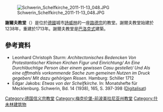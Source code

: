 {{expand language|de}}
{{No footnotes|time=2018-08-27T12:40:13+00:00}}

{{coord|53|37|57|N|11|25|4|E|type:landmark_region:DE-MV_source:dewiki|display=title}}
[[Image:Schwerin_Schelfkirche_2011-11-13_048.JPG|thumb]]

'''謝爾夫教堂'''（{{lang-de|Schelfkirche St. Nikolai}}）是位於[[德國|德國]]城市[[詩威林|詩威林]]的一座[[路德宗|路德宗]]的教堂。謝爾夫教堂始建於1238年，重建於1713年。謝爾夫教堂是[[巴洛克式|巴洛克式]]建築。

==參考資料==
{{commons category|Schelfkirche (Schwerin)|Schelf Church}}
* Leonhard Christoph Sturm: ''Architectonisches Bedencken Von Protestantischer Kleinen Kirchen Figur und Einrichtung/ An Eine Durchläuchtige Person über einem gewissen Casu gestellet/ Und Als eine offtmahls vorkommende Sache zum gemeinen Nutzen im Druck gegeben/ Mit dazu gehörigen Rissen.'' Hamburg: Schiller 1712
* Edgar Jakobs:	''Etwas von der Schelfkirche.'' In: Monatshefte für Mecklenburg. Schwerin, Bd. 14 (1938), 165, S. 397-398 ([https://web.archive.org/web/20070926221224/http://portal.hsb.hs-wismar.de/pub/lbmv/mmh/jg014/519600576.pdf Digitalisat])

{{Normdaten}}
{{DEFAULTSORT:Schelfkirche St. Nikolai}}
[[Category:德国信义宗教堂|Category:德国信义宗教堂]]
[[Category:梅克伦堡-前波美拉尼亚州教堂|Category:梅克伦堡-前波美拉尼亚州教堂]]
[[Category:什未林建筑物|Category:什未林建筑物]]